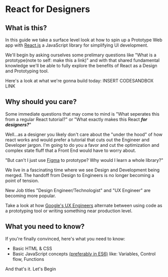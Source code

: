 # React for Designers


## What is this?

In this guide we take a surface level look at how to spin up a Prototype Web app with [React.js](https://reactjs.org/) a JavaScript library for simplifying UI development.

We'll begin by asking ourselves some prelimary questions like "What is a prototype(note to self: make this a link)" and with that shared fundamental knowledge we'll be able to fully explore the benefits of React as a Design and Prototyping tool.

Here's a look at what we're gonna build today: INSERT CODESANDBOX LINK

## Why should you care?

Some immediate questions that may come to mind is "What seperates this from a regular React tutorial?" or "What exactly makes this React ***for designers?***"


Well...as a designer you likely don't care about the "under the hood" of how react works and would prefer a tutorial that cuts out the Engineer and Developer jargon. I'm going to do you a favor and cut the optimization and complex state fluff that a Front End would have to worry about.

"But can't I just use [Figma](https://www.figma.com) to prototype? Why would I learn a whole library?"

We live in a fascinating time where we see Design and Development being merged. The handoff from Design to Engineers is no longer becoming a point of tension. 

New Job titles "Design Engineer/Technologist" and "UX Engineer" are becoming more popular.

Take a look at how [Google's UX Engineers](https://www.youtube.com/watch?v=Al1MRo6v7xg) alternate between using code as a prototyping tool or writing something near production level.


## What you need to know?


If you're finally convinced, here's what you need to know:

*  Basic HTML & CSS
*  Basic JavaScript concepts [(preferably in ES6)](https://www.w3schools.com/js/js_es6.asp) like: Variables, Control flow, Functions

And that's it. Let's Begin




